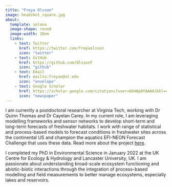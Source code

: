 ```yaml
---
title: "Freya Olsson"
image: headshot_square.jpg
about: 
  template: solana
  image-shape: round
  image-width: 10em
  links:
    - text: Twitter
      href: https://twitter.com/freyaolsson
      icon: "twitter"
    - text: GitHub
      href: https://github.com/OlssonF
      icon: "github"
    - text: Email
      href: mailto:freyao@vt.edu
      icon: "envelope"
    - text: Google Scholar
      href: https://scholar.google.com/citations?user=U84Ap8YAAAAJ&hl=en&oi=ao
      icon: "newspaper"
---
```


I am currently a postdoctoral researcher at Virginia Tech, working with Dr Quinn Thomas and Dr Cayelan Carey. In my current role, I am leveraging modelling frameworks and sensor networks to develop short-term and long-term forecasts of freshwater habitats. I work with range of statistical and process-based models to forecast conditions in freshwater sites across the continental US and champion the aquatics EFI-NEON Forecast Challenge that uses these data. Read more about the project [here](https://www.ecoforecastprojectvt.org/).

I completed my PhD in Environmental Science in January 2022 at the UK Centre for Ecology & Hydrology and Lancaster University, UK. I am passionate about understanding broad-scale ecosystem functioning and abiotic-biotic interactions through the integration of process-based modelling and field measurements to better manage ecosystems, especially lakes and reservoirs.
